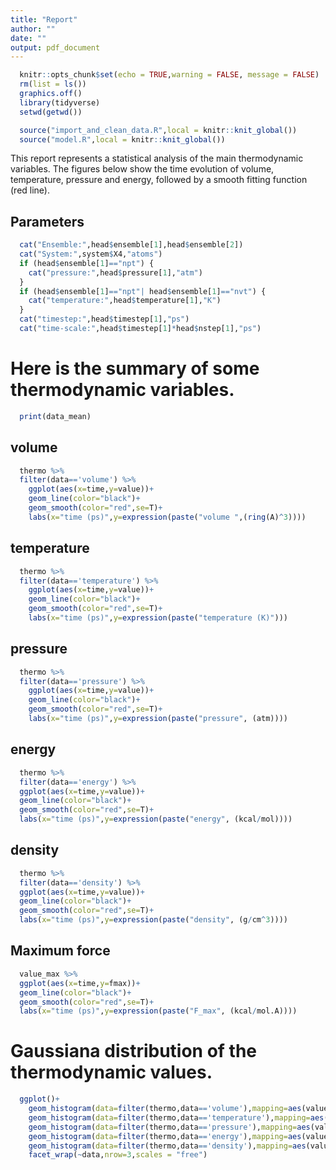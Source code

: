 ```yaml
---
title: "Report"
author: ""
date: ""
output: pdf_document
---
```


```r
  knitr::opts_chunk$set(echo = TRUE,warning = FALSE, message = FALSE)
  rm(list = ls())
  graphics.off()
  library(tidyverse)
  setwd(getwd())
```

```r
  source("import_and_clean_data.R",local = knitr::knit_global())
  source("model.R",local = knitr::knit_global())
```

This report represents a statistical analysis of the main thermodynamic variables. The figures below show the time evolution of volume, temperature, pressure and energy, followed by a smooth fitting function (red line).

## Parameters

```r
  cat("Ensemble:",head$ensemble[1],head$ensemble[2])
  cat("System:",system$X4,"atoms")
  if (head$ensemble[1]=="npt") {
    cat("pressure:",head$pressure[1],"atm")
  } 
  if (head$ensemble[1]=="npt"| head$ensemble[1]=="nvt") {
    cat("temperature:",head$temperature[1],"K")
  }
  cat("timestep:",head$timestep[1],"ps")
  cat("time-scale:",head$timestep[1]*head$nstep[1],"ps")
```

# Here is the summary of some thermodynamic variables.

```r
  print(data_mean)
```

## volume

```r
  thermo %>%
  filter(data=='volume') %>%
    ggplot(aes(x=time,y=value))+
    geom_line(color="black")+
    geom_smooth(color="red",se=T)+
    labs(x="time (ps)",y=expression(paste("volume ",(ring(A)^3))))
```

## temperature

```r
  thermo %>%
  filter(data=='temperature') %>%
    ggplot(aes(x=time,y=value))+
    geom_line(color="black")+
    geom_smooth(color="red",se=T)+
    labs(x="time (ps)",y=expression(paste("temperature (K)")))
```

## pressure

```r
  thermo %>%
  filter(data=='pressure') %>%
    ggplot(aes(x=time,y=value))+
    geom_line(color="black")+
    geom_smooth(color="red",se=T)+
    labs(x="time (ps)",y=expression(paste("pressure", (atm))))
```

## energy

```r
  thermo %>%
  filter(data=='energy') %>%
  ggplot(aes(x=time,y=value))+
  geom_line(color="black")+
  geom_smooth(color="red",se=T)+
  labs(x="time (ps)",y=expression(paste("energy", (kcal/mol))))
```

## density

```r
  thermo %>%
  filter(data=='density') %>%
  ggplot(aes(x=time,y=value))+
  geom_line(color="black")+
  geom_smooth(color="red",se=T)+
  labs(x="time (ps)",y=expression(paste("density", (g/cm^3))))
```

## Maximum force

```r
  value_max %>%
  ggplot(aes(x=time,y=fmax))+
  geom_line(color="black")+
  geom_smooth(color="red",se=T)+
  labs(x="time (ps)",y=expression(paste("F_max", (kcal/mol.A))))
```

# Gaussiana distribution of the thermodynamic values.

```r
  ggplot()+
    geom_histogram(data=filter(thermo,data=='volume'),mapping=aes(value),binwidth = 50)+
    geom_histogram(data=filter(thermo,data=='temperature'),mapping=aes(value),binwidth = 2.5)+
    geom_histogram(data=filter(thermo,data=='pressure'),mapping=aes(value),binwidth = 500)+
    geom_histogram(data=filter(thermo,data=='energy'),mapping=aes(value),binwidth = 10)+
    geom_histogram(data=filter(thermo,data=='density'),mapping=aes(value),binwidth = 0.005)+
    facet_wrap(~data,nrow=3,scales = "free")
```